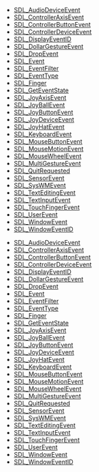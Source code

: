<!-- DO NOT HAND-EDIT CATEGORY LISTS, THEY ARE AUTOGENERATED AND WILL BE OVERWRITTEN, BASED ON TAGS IN INDIVIDUAL PAGE FOOTERS. EDIT THOSE INSTEAD. -->
<!-- BEGIN CATEGORY LIST -->
* [[SDL_AudioDeviceEvent]]
* [[SDL_ControllerAxisEvent]]
* [[SDL_ControllerButtonEvent]]
* [[SDL_ControllerDeviceEvent]]
* [[SDL_DisplayEventID]]
* [[SDL_DollarGestureEvent]]
* [[SDL_DropEvent]]
* [[SDL_Event]]
* [[SDL_EventFilter]]
* [[SDL_EventType]]
* [[SDL_Finger]]
* [[SDL_GetEventState]]
* [[SDL_JoyAxisEvent]]
* [[SDL_JoyBallEvent]]
* [[SDL_JoyButtonEvent]]
* [[SDL_JoyDeviceEvent]]
* [[SDL_JoyHatEvent]]
* [[SDL_KeyboardEvent]]
* [[SDL_MouseButtonEvent]]
* [[SDL_MouseMotionEvent]]
* [[SDL_MouseWheelEvent]]
* [[SDL_MultiGestureEvent]]
* [[SDL_QuitRequested]]
* [[SDL_SensorEvent]]
* [[SDL_SysWMEvent]]
* [[SDL_TextEditingEvent]]
* [[SDL_TextInputEvent]]
* [[SDL_TouchFingerEvent]]
* [[SDL_UserEvent]]
* [[SDL_WindowEvent]]
* [[SDL_WindowEventID]]
<!-- END CATEGORY LIST -->
* [[SDL_AudioDeviceEvent]]
* [[SDL_ControllerAxisEvent]]
* [[SDL_ControllerButtonEvent]]
* [[SDL_ControllerDeviceEvent]]
* [[SDL_DisplayEventID]]
* [[SDL_DollarGestureEvent]]
* [[SDL_DropEvent]]
* [[SDL_Event]]
* [[SDL_EventFilter]]
* [[SDL_EventType]]
* [[SDL_Finger]]
* [[SDL_GetEventState]]
* [[SDL_JoyAxisEvent]]
* [[SDL_JoyBallEvent]]
* [[SDL_JoyButtonEvent]]
* [[SDL_JoyDeviceEvent]]
* [[SDL_JoyHatEvent]]
* [[SDL_KeyboardEvent]]
* [[SDL_MouseButtonEvent]]
* [[SDL_MouseMotionEvent]]
* [[SDL_MouseWheelEvent]]
* [[SDL_MultiGestureEvent]]
* [[SDL_QuitRequested]]
* [[SDL_SensorEvent]]
* [[SDL_SysWMEvent]]
* [[SDL_TextEditingEvent]]
* [[SDL_TextInputEvent]]
* [[SDL_TouchFingerEvent]]
* [[SDL_UserEvent]]
* [[SDL_WindowEvent]]
* [[SDL_WindowEventID]]
<!-- END CATEGORY LIST -->
